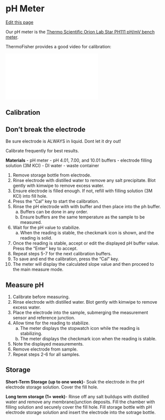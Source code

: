 # pH Meter
[Edit this page](https://github.com/remygatins/GatinsLabProtocols/edit/main/lab_equip_ph_meter.qmd)

Our pH meter is the [Thermo Scientific Orion Lab Star PH111 pH/mV bench meter](https://www.thermofisher.com/order/catalog/product/LSTAR1110). 

ThermoFisher provides a good video for calibration: 

<iframe src='//players.brightcove.net/3663210762001/hmATFP49Og_default/index.html?videoId=6310026616112' allowfullscreen frameborder=0></iframe>



## Calibration
::: {.callout-important}
## Don't break the electrode
Be sure electrode is ALWAYS in liquid. Dont let it dry out!
:::	

Calibrate frequently for best results. 

**Materials**
- pH meter
- pH 4.01, 7.00, and 10.01 buffers
- electrode filling solution (3M KCl)
- DI water
- waste container

1. Remove storage bottle from electrode.
2. Rinse electrode with distilled water to remove any salt precipitate. Blot gently with kimwipe to remove excess water.
3. Ensure electrode is filled enough. If not, refill with filling solution (3M KCl) into fill hole.
4. Press the "Cal" key to start the calibration.
5. Rinse the pH electrode with with buffer and then place into the ph buffer.
    a. Buffers can be done in any order.
    b. Ensure buffers are the same temperature as the sample to be measured.
6. Wait for the pH value to stabilize.
    a. When the reading is stable, the checkmark icon is shown, and the reading is solid. 
7. Once the reading is stable, accept or edit the displayed pH buffer value. Press the "Enter" key to accept.
8. Repeat steps 5-7 for the next calibration buffers. 
9. To save and end the calibration, press the "Cal" key. 
10. The meter will display the calculated slope value and then proceed to the main measure mode. 

## Measure pH

1. Calibrate before measuring.
2. Rinse electrode with distilled water. Blot gently with kimwipe to remove excess water.
3. Place the electrode into the sample, submerging the measurement sensor and reference junction.
4. Allow time for the reading to stabilize.
    a. The meter displays the stopwatch icon while the reading is stabilizing.
    b. The meter displays the checkmark icon when the reading is stable.
5. Note the displayed measurements.
6. Remove electrode from sample.
7. Repeat steps 2-6 for all samples.

## Storage

**Short-Term Storage (up to one week)**-
Soak the electrode in the pH electrode storage solution. Cover the fill hole.

**Long term storage (1+ week)**-
Rinse off any salt buildups with distilled water and remove any membrane/junction deposits. Fill the chamber with filling solution and securely cover the fill hole. Fill storage bottle with pH electrode storage solution and insert the electrode into the sotrage bottle. 
